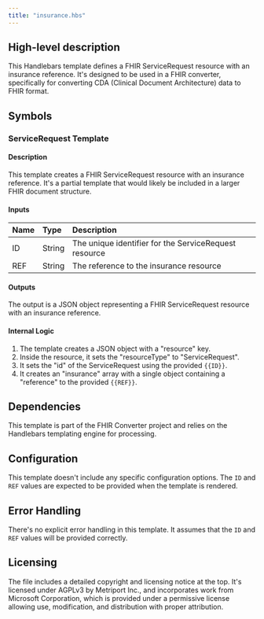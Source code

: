```yaml
---
title: "insurance.hbs"
---
```


## High-level description
This Handlebars template defines a FHIR ServiceRequest resource with an insurance reference. It's designed to be used in a FHIR converter, specifically for converting CDA (Clinical Document Architecture) data to FHIR format.

## Symbols

### ServiceRequest Template
#### Description
This template creates a FHIR ServiceRequest resource with an insurance reference. It's a partial template that would likely be included in a larger FHIR document structure.

#### Inputs
| Name | Type | Description |
|:-----|:-----|:------------|
| ID | String | The unique identifier for the ServiceRequest resource |
| REF | String | The reference to the insurance resource |

#### Outputs
The output is a JSON object representing a FHIR ServiceRequest resource with an insurance reference.

#### Internal Logic
1. The template creates a JSON object with a "resource" key.
2. Inside the resource, it sets the "resourceType" to "ServiceRequest".
3. It sets the "id" of the ServiceRequest using the provided `{{ID}}`.
4. It creates an "insurance" array with a single object containing a "reference" to the provided `{{REF}}`.

## Dependencies
This template is part of the FHIR Converter project and relies on the Handlebars templating engine for processing.

## Configuration
This template doesn't include any specific configuration options. The `ID` and `REF` values are expected to be provided when the template is rendered.

## Error Handling
There's no explicit error handling in this template. It assumes that the `ID` and `REF` values will be provided correctly.

## Licensing
The file includes a detailed copyright and licensing notice at the top. It's licensed under AGPLv3 by Metriport Inc., and incorporates work from Microsoft Corporation, which is provided under a permissive license allowing use, modification, and distribution with proper attribution.